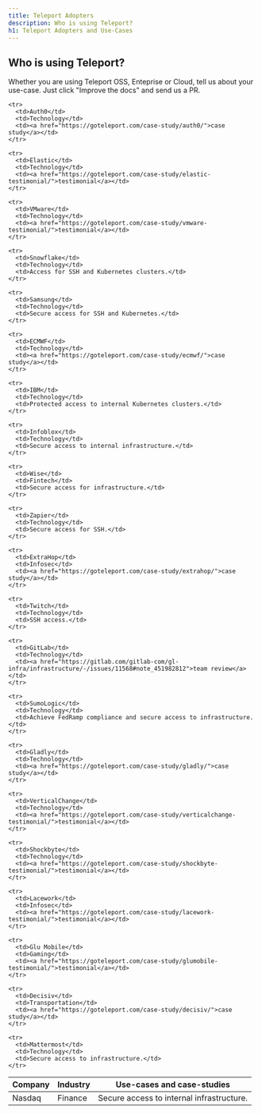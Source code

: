 ```yaml
---
title: Teleport Adopters
description: Who is using Teleport?
h1: Teleport Adopters and Use-Cases
---
```


## Who is using Teleport?

Whether you are using Teleport OSS, Enteprise or Cloud, tell us about your use-case.
Just click "Improve the docs" and send us a PR.

<table>
  <thead>
    <tr>
      <th>Company</th>
      <th>Industry</th>
      <th>Use-cases and case-studies</th>
    </tr>
  </thead>

  <tbody>
    <tr>
      <td>Nasdaq</td>
      <td>Finance</td>
      <td>Secure access to internal infrastructure.</td>
    </tr>

    <tr>
      <td>Auth0</td>
      <td>Technology</td>
      <td><a href="https://goteleport.com/case-study/auth0/">case study</a></td>
    </tr>

    <tr>
      <td>Elastic</td>
      <td>Technology</td>
      <td><a href="https://goteleport.com/case-study/elastic-testimonial/">testimonial</a></td>
    </tr>

    <tr>
      <td>VMware</td>
      <td>Technology</td>
      <td><a href="https://goteleport.com/case-study/vmware-testimonial/">testimonial</a></td>
    </tr>

    <tr>
      <td>Snowflake</td>
      <td>Technology</td>
      <td>Access for SSH and Kubernetes clusters.</td>
    </tr>

    <tr>
      <td>Samsung</td>
      <td>Technology</td>
      <td>Secure access for SSH and Kubernetes.</td>
    </tr>

    <tr>
      <td>ECMWF</td>
      <td>Technology</td>
      <td><a href="https://goteleport.com/case-study/ecmwf/">case study</a></td>
    </tr>

    <tr>
      <td>IBM</td>
      <td>Technology</td>
      <td>Protected access to internal Kubernetes clusters.</td>
    </tr>

    <tr>
      <td>Infoblox</td>
      <td>Technology</td>
      <td>Secure access to internal infrastructure.</td>
    </tr>

    <tr>
      <td>Wise</td>
      <td>Fintech</td>
      <td>Secure access for infrastructure.</td>
    </tr>

    <tr>
      <td>Zapier</td>
      <td>Technology</td>
      <td>Secure access for SSH.</td>
    </tr>

    <tr>
      <td>ExtraHop</td>
      <td>Infosec</td>
      <td><a href="https://goteleport.com/case-study/extrahop/">case study</a></td>
    </tr>

    <tr>
      <td>Twitch</td>
      <td>Technology</td>
      <td>SSH access.</td>
    </tr>

    <tr>
      <td>GitLab</td>
      <td>Technology</td>
      <td><a href="https://gitlab.com/gitlab-com/gl-infra/infrastructure/-/issues/11568#note_451982812">team review</a></td>
    </tr>

    <tr>
      <td>SumoLogic</td>
      <td>Technology</td>
      <td>Achieve FedRamp compliance and secure access to infrastructure.</td>
    </tr>

    <tr>
      <td>Gladly</td>
      <td>Technology</td>
      <td><a href="https://goteleport.com/case-study/gladly/">case study</a></td>
    </tr>

    <tr>
      <td>VerticalChange</td>
      <td>Technology</td>
      <td><a href="https://goteleport.com/case-study/verticalchange-testimonial/">testimonial</a></td>
    </tr>

    <tr>
      <td>Shockbyte</td>
      <td>Technology</td>
      <td><a href="https://goteleport.com/case-study/shockbyte-testimonial/">testimonial</a></td>
    </tr>

    <tr>
      <td>Lacework</td>
      <td>Infosec</td>
      <td><a href="https://goteleport.com/case-study/lacework-testimonial/">testimonial</a></td>
    </tr>

    <tr>
      <td>Glu Mobile</td>
      <td>Gaming</td>
      <td><a href="https://goteleport.com/case-study/glumobile-testimonial/">testimonial</a></td>
    </tr>

    <tr>
      <td>Decisiv</td>
      <td>Transportation</td>
      <td><a href="https://goteleport.com/case-study/decisiv/">case study</a></td>
    </tr>

    <tr>
      <td>Mattermost</td>
      <td>Technology</td>
      <td>Secure access to infrastructure.</td>
    </tr>
  </tbody>
</table>
